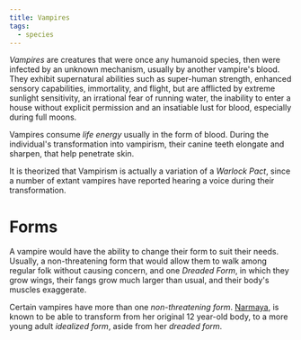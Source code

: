 ```yaml
---
title: Vampires
tags:
  - species
---
```


*Vampires* are creatures that were once any humanoid species, then were infected
by an unknown mechanism, usually by another vampire's blood. They exhibit
supernatural abilities such as super-human strength, enhanced sensory
capabilities, immortality, and flight, but are afflicted by extreme sunlight
sensitivity, an irrational fear of running water, the inability to enter a house
without explicit permission and an insatiable lust for blood, especially during
full moons.

Vampires consume *life energy* usually in the form of blood. During the
individual's transformation into vampirism, their canine teeth elongate and
sharpen, that help penetrate skin.

It is theorized that Vampirism is actually a variation of a *Warlock Pact*,
since a number of extant vampires have reported hearing a voice during their
transformation.

# Forms

A vampire would have the ability to change their form to suit their needs.
Usually, a non-threatening form that would allow them to walk among regular folk
without causing concern, and one *Dreaded Form*, in which they grow wings, their
fangs grow much larger than usual, and their body's muscles exaggerate.

Certain vampires have more than one *non-threatening form*.
[Narmaya](/characters/narmaya/), is known to be able to transform from her
original 12 year-old body, to a more young adult *idealized form*, aside from
her *dreaded form*.
